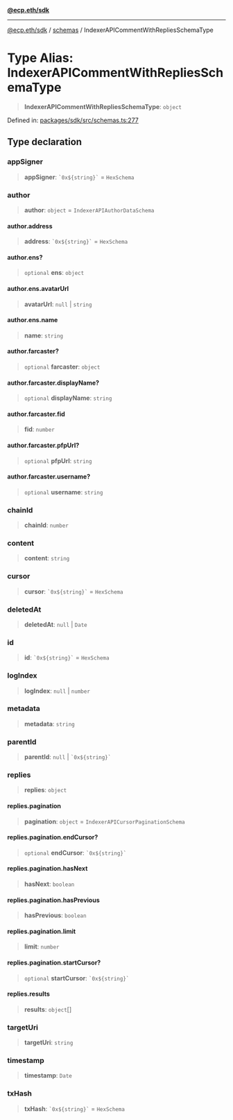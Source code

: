 [**@ecp.eth/sdk**](/sdk-reference/index.mdx)

***

[@ecp.eth/sdk](/sdk-reference/index.mdx) / [schemas](/sdk-reference/schemas/index.mdx) / IndexerAPICommentWithRepliesSchemaType

# Type Alias: IndexerAPICommentWithRepliesSchemaType

> **IndexerAPICommentWithRepliesSchemaType**: `object`

Defined in: [packages/sdk/src/schemas.ts:277](https://github.com/ecp-eth/comments-monorepo/blob/main/packages/sdk/src/schemas.ts#L277)

## Type declaration

### appSigner

> **appSigner**: `` `0x${string}` `` = `HexSchema`

### author

> **author**: `object` = `IndexerAPIAuthorDataSchema`

#### author.address

> **address**: `` `0x${string}` `` = `HexSchema`

#### author.ens?

> `optional` **ens**: `object`

#### author.ens.avatarUrl

> **avatarUrl**: `null` \| `string`

#### author.ens.name

> **name**: `string`

#### author.farcaster?

> `optional` **farcaster**: `object`

#### author.farcaster.displayName?

> `optional` **displayName**: `string`

#### author.farcaster.fid

> **fid**: `number`

#### author.farcaster.pfpUrl?

> `optional` **pfpUrl**: `string`

#### author.farcaster.username?

> `optional` **username**: `string`

### chainId

> **chainId**: `number`

### content

> **content**: `string`

### cursor

> **cursor**: `` `0x${string}` `` = `HexSchema`

### deletedAt

> **deletedAt**: `null` \| `Date`

### id

> **id**: `` `0x${string}` `` = `HexSchema`

### logIndex

> **logIndex**: `null` \| `number`

### metadata

> **metadata**: `string`

### parentId

> **parentId**: `null` \| `` `0x${string}` ``

### replies

> **replies**: `object`

#### replies.pagination

> **pagination**: `object` = `IndexerAPICursorPaginationSchema`

#### replies.pagination.endCursor?

> `optional` **endCursor**: `` `0x${string}` ``

#### replies.pagination.hasNext

> **hasNext**: `boolean`

#### replies.pagination.hasPrevious

> **hasPrevious**: `boolean`

#### replies.pagination.limit

> **limit**: `number`

#### replies.pagination.startCursor?

> `optional` **startCursor**: `` `0x${string}` ``

#### replies.results

> **results**: `object`[]

### targetUri

> **targetUri**: `string`

### timestamp

> **timestamp**: `Date`

### txHash

> **txHash**: `` `0x${string}` `` = `HexSchema`
